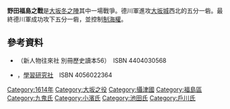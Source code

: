 {{Infobox Military Conflict
|conflict=野田福島
|partof=大坂之役
|image=
|caption=
|date=1614年
|place=[[攝津國|攝津國]][[大坂城|大坂城]]西北、[[中津川|中津川]]及[[天滿川|天滿川]]野田・福島地域
|result=德川幕府勝利
|combatant1=[[德川幕府|德川軍]]
|combatant2=[[豐臣氏|豐臣軍]]
|commander1=[[九鬼守隆|九鬼守隆]]、[[向井忠勝|向井忠勝]]
|commander2=[[大野治胤|大野治胤]]、[[宮島兼與|宮島兼與]]
|strength1=5,300人
|strength2=700人
|casualties1=不明
|casualties2=不明
}}
{{Campaignbox Siege of Osaka}}
{{japanese|japanese=野田・福島の戦い|kana=のだ・ふくしまのたたかい|romaji=Noda-fukushima no Tatakai}}

'''野田福島之戰'''是[[大坂冬之陣|大坂冬之陣]]其中一場戰爭。德川軍進攻[[大坂城|大坂城]]西北的五分一砦。最終德川軍成功攻下五分一砦，並控制[[制海權|制海權]]。

==參考資料==
*{{lang|ja|《戦況図録 大坂の陣》}}（新人物往來社 別冊歷史讀本56）　ISBN 4404030568
*{{lang|ja|《激闘 大坂の陣》}}，[[學習研究社|學習研究社]]　ISBN 4056022364
{{War-stub}}

[[Category:1614年|Category:1614年]]
[[Category:大坂之役|Category:大坂之役]]
[[Category:攝津國|Category:攝津國]]
[[Category:福島區|Category:福島區]]
[[Category:九鬼氏|Category:九鬼氏]]
[[Category:小濱氏|Category:小濱氏]]
[[Category:池田氏|Category:池田氏]]
[[Category:戶川氏|Category:戶川氏]]